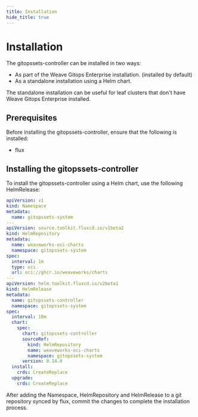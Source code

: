 ```yaml
---
title: Installation
hide_title: true
---
```



# Installation <TierLabel tiers="enterprise" />

The gitopssets-controller can be installed in two ways:

- As part of the Weave Gitops Enterprise installation. (installed by default)
- As a standalone installation using a Helm chart.

The standalone installation can be useful for leaf clusters that don't have Weave Gitops Enterprise installed.

## Prerequisites

Before installing the gitopssets-controller, ensure that the following is installed:

- flux

## Installing the gitopssets-controller

To install the gitopssets-controller using a Helm chart, use the following HelmRelease:

```yaml
apiVersion: v1
kind: Namespace
metadata:
  name: gitopssets-system
---
apiVersion: source.toolkit.fluxcd.io/v1beta2
kind: HelmRepository
metadata:
  name: weaveworks-oci-charts
  namespace: gitopssets-system
spec:
  interval: 1m
  type: oci
  url: oci://ghcr.io/weaveworks/charts
---
apiVersion: helm.toolkit.fluxcd.io/v2beta1
kind: HelmRelease
metadata:
  name: gitopssets-controller
  namespace: gitopssets-system
spec:
  interval: 10m
  chart:
    spec:
      chart: gitopssets-controller
      sourceRef:
        kind: HelmRepository
        name: weaveworks-oci-charts
        namespace: gitopssets-system
      version: 0.14.0
  install:
    crds: CreateReplace
  upgrade:
    crds: CreateReplace
```

After adding the Namespace, HelmRepository and HelmRelease to a git repository synced by flux, commit the changes to complete the installation process.

